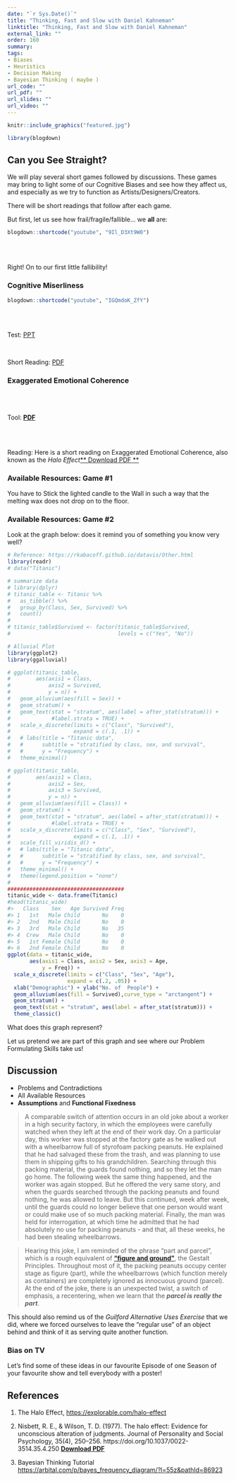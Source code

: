 ```yaml
---
date: "`r Sys.Date()`"
title: "Thinking, Fast and Slow with Daniel Kahneman"
linktitle: "Thinking, Fast and Slow with Daniel Kahneman"
external_link: ""
order: 160
summary: 
tags:
- Biases
- Heuristics
- Decision Making
- Bayesian Thinking ( maybe )
url_code: ""
url_pdf: ""
url_slides: ""
url_video: ""
---
```


```r
knitr::include_graphics("featured.jpg")

```


```r
library(blogdown)

```

## Can you See Straight?

We will play several short games followed by discussions. These games may bring to light some of our Cognitive Biases and see how they affect us, and especially as we try to function as Artists/Designers/Creators. 

There will be short readings that follow after each game.

But first, let us see how frail/fragile/fallible... we **all** are:

```r
blogdown::shortcode("youtube", "9Il_D3Xt9W0")
```

<br>
<br>

Right! On to our first little fallibility!


### Cognitive Miserliness


```r
blogdown::shortcode("youtube", "IGQmdoK_ZfY")

```

<br>
<br>

Test: [PPT](Cognitive-Misers.pptx)  

<br>

Short Reading: [PDF](Cognitive-Misers.pdf)  


### Exaggerated Emotional Coherence

<br>
<br>

Tool: [**PDF**](Halo-Effect-Test_tool.pdf)

<br>
<br>

Reading: Here is a short reading on Exaggerated Emotional Coherence, also known as the *Halo Effect*[** Download PDF **](Exaggerated-Emotional-Coherence.pdf)

### Available Resources: Game #1  

You have to Stick the lighted candle to the Wall in such a way that the melting wax does not drop on to the floor. 


### Available Resources: Game #2

Look at the graph below: does it remind you of something you know very well?

```r
# Reference: https://rkabacoff.github.io/datavis/Other.html
library(readr)
# data("Titanic")

# summarize data
# library(dplyr)
# titanic_table <- Titanic %>%
#   as_tibble() %>% 
#   group_by(Class, Sex, Survived) %>%
#   count()
# 
# titanic_table$Survived <- factor(titanic_table$Survived, 
#                                  levels = c("Yes", "No"))

# Alluvial Plot
library(ggplot2)
library(ggalluvial)

# ggplot(titanic_table,
#        aes(axis1 = Class,
#            axis2 = Survived,
#            y = n)) +
#   geom_alluvium(aes(fill = Sex)) +
#   geom_stratum() +
#   geom_text(stat = "stratum", aes(label = after_stat(stratum))) +
#             #label.strata = TRUE) +
#   scale_x_discrete(limits = c("Class", "Survived"),
#                    expand = c(.1, .1)) +
#   # labs(title = "Titanic data",
#   #      subtitle = "stratified by class, sex, and survival",
#   #      y = "Frequency") +
#   theme_minimal()

# ggplot(titanic_table,
#        aes(axis1 = Class,
#            axis2 = Sex,
#            axis3 = Survived,
#            y = n)) +
#   geom_alluvium(aes(fill = Class)) +
#   geom_stratum() +
#   geom_text(stat = "stratum", aes(label = after_stat(stratum))) +
#             #label.strata = TRUE) +
#   scale_x_discrete(limits = c("Class", "Sex", "Survived"),
#                    expand = c(.1, .1)) +
#   scale_fill_viridis_d() +
#   # labs(title = "Titanic data",
#   #      subtitle = "stratified by class, sex, and survival",
#   #      y = "Frequency") +
#   theme_minimal() +
#   theme(legend.position = "none") 
#   
#####################################
titanic_wide <- data.frame(Titanic)
#head(titanic_wide)
#>   Class    Sex   Age Survived Freq
#> 1   1st   Male Child       No    0
#> 2   2nd   Male Child       No    0
#> 3   3rd   Male Child       No   35
#> 4  Crew   Male Child       No    0
#> 5   1st Female Child       No    0
#> 6   2nd Female Child       No    0
ggplot(data = titanic_wide,
       aes(axis1 = Class, axis2 = Sex, axis3 = Age,
           y = Freq)) +
  scale_x_discrete(limits = c("Class", "Sex", "Age"), 
                   expand = c(.2, .05)) +
  xlab("Demographic") + ylab("No. of  People") +
  geom_alluvium(aes(fill = Survived),curve_type = "arctangent") +
  geom_stratum() +
  geom_text(stat = "stratum", aes(label = after_stat(stratum))) +
  theme_classic()

```

What does this graph represent?

Let us pretend we are part of this graph and see where our Problem Formulating Skills take us!


## Discussion

- Problems and Contradictions
- All Available Resources 
- **Assumptions** and **Functional Fixedness**

> A comparable switch of attention occurs in an old joke about a worker in a high security factory, in which the employees were carefully watched when they left at the end of their work day. On a particular day, this worker was stopped at the factory gate as he walked out with a wheelbarrow full of styrofoam packing peanuts. He explained that he had salvaged these from the trash, and was planning to use them in shipping gifts to his grandchildren. Searching through this packing material, the guards found nothing, and so they let the man go home. The following week the same thing happened, and the worker was again stopped. But he offered the very same story, and when the guards searched through the packing peanuts and found nothing, he was allowed to leave. But this continued, week after week, until the guards could no longer believe that one person would want or could make use of so much packing material. Finally, the man was held for interrogation, at which time he admitted that he had absolutely no use for packing peanuts - and that, all these weeks, he had been stealing wheelbarrows.

>Hearing this joke, I am reminded of the phrase “part and parcel”, which is a rough equivalent of <u>[**“figure and ground”**](https://www.interaction-design.org/literature/article/the-laws-of-figure-ground-praegnanz-closure-and-common-fate-gestalt-principles-3)</u>, the Gestalt Principles. Throughout most of it, the packing peanuts occupy center stage as figure (part), while the wheelbarrows (which function merely as containers) are completely ignored as innocuous ground (parcel). At the end of the joke, there is an unexpected twist, a switch of emphasis, a recentering, when we learn that the ***parcel is really the part***. 

This should also remind us of the *Guilford Alternative Uses Exercise* that we did, where we forced ourselves to leave the "regular use" of an object behind and think of it as serving quite another function.



### Bias on TV

Let's find some of these ideas in our favourite Episode of one Season of your favourite show and tell everybody with a poster!


## References


1. The Halo Effect, <https://explorable.com/halo-effect>  

1. Nisbett, R. E., & Wilson, T. D. (1977). The halo effect: Evidence for unconscious alteration of judgments. Journal of Personality and Social Psychology, 35(4), 250–256. https://doi.org/10.1037/0022-3514.35.4.250 [**Download PDF**](Nisbett-Halo-Effect-1977.pdf)  

1. Bayesian Thinking Tutorial <https://arbital.com/p/bayes_frequency_diagram/?l=55z&pathId=86923>  





